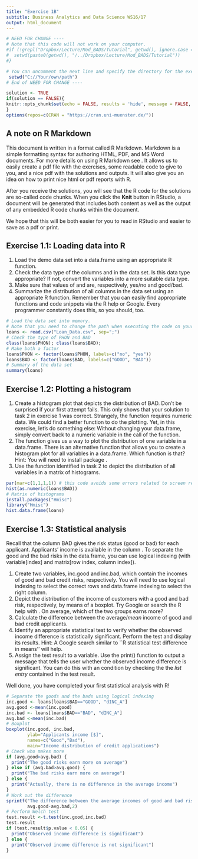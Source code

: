 ```yaml
---
title: "Exercise 1B"
subtitle: Business Analytics and Data Science WS16/17
output: html_document
---
```


```r
# NEED FOR CHANGE ---- 
# Note that this code will not work on your computer. 
#if (!grepl("Dropbox/Lecture/Mod_BADS/Tutorial", getwd(), ignore.case = T)){
#  setwd(paste0(getwd(), "/../Dropbox/Lecture/Mod_BADS/Tutorial"))  
#}

# You can uncomment the next line and specify the directory for the exercise on your computer
 setwd("C://Your/own/path")
# End of NEED FOR CHANGE ----

solution <- TRUE
if(solution == FALSE){
knitr::opts_chunk$set(echo = FALSE, results = 'hide', message = FALSE, warning = FALSE, fig.keep = 'none', cache = FALSE)
}
options(repos=c(CRAN = "https://cran.uni-muenster.de/"))
```

## A note on R Markdown

This document is written in a format called R Markdown. Markdown is a simple formatting syntax for authoring HTML, PDF, and MS Word documents. For more details on using R Markdown see \mbox{http://rmarkdown.rstudio.com}.
It allows us to easily create a pdf file with the exercises, some readable code to give to you, and a nice pdf with the solutions and outputs. It will also give you an idea on how to print nice html or pdf reports with R.

After you receive the solutions, you will see that the R code for the solutions are so-called code chunks. When you click the **Knit** button in RStudio, a document will be generated that includes both content as well as the output of any embedded R code chunks within the document.

We hope that this will be both easier for you to read in RStudio and easier to save as a pdf or print.

## Exercise 1.1: Loading data into R
1. Load the demo data set \texttt{Loan\_Data.csv} into a data.frame using an appropriate R function.
2. Check the data type of the columns \texttt{PHON} and \texttt{BAD} in the data set. Is this data type appropriate? If not, convert the variables into a more suitable data type. 
3. Make sure that values of \texttt{PHON} and \texttt{BAD} are, respectively, yes/no and good/bad.
4. Summarize the distribution of all columns in the data set using an appropriate R function. Remember that you can easily find appropriate functions and code snippets via the R help or Google. Every programmer constantly does this, so you should, too.


```r
# Load the data set into memory.
# Note that you need to change the path when executing the code on your computer
loans <- read.csv("Loan_Data.csv", sep=";")
# Check the type of PHON and BAD
class(loans$PHON); class(loans$BAD);
# Make both a factor
loans$PHON <- factor(loans$PHON, labels=c("no", "yes"))
loans$BAD <- factor(loans$BAD, labels=c("GOOD", "BAD"))
# Summary of the data set
summary(loans)
```

## Exercise 1.2: Plotting a histogram
1. Create a histogram plot that depicts the distribution of BAD. Don’t be surprised if your first attempt fails. This only shows that your solution to task 2 in exercise 1 was correct. Strangely, the \texttt{hist()} function requires numeric data.  We could find a better function to do the plotting. Yet, in this exercise, let’s do something else: Without changing your data.frame, simply convert \texttt{BAD} back to a numeric variable in the call of the \texttt{hist()} function.
2. The \texttt{hist()} function gives us a way to plot the distribution of one variable in a data.frame. There is an alternative function that allows you to create a histogram plot for all variables in a data.frame. Which function is that? Hint: You will need to install package \texttt{Hmisc}.
3. Use the function identified in task 2 to depict the distribution of all variables in a matrix of histograms.


```r
par(mar=c(1,1,1,1)) # this code avoids some errors related to screen resolution; feel free to ignore it
hist(as.numeric(loans$BAD))
# Matrix of histograms
install.packages("Hmisc")
library("Hmisc")
hist.data.frame(loans)
```

## Exercise 1.3: Statistical analysis
Recall that the column BAD gives the risk status (good or bad) for each applicant. Applicants’ income is available in the column \texttt{dINC\_A}. To separate the good and the bad risks in the data.frame, you can use logical indexing (with variable[index] and matrix[row index, column index]).

1. Create two variables, inc.good and inc.bad, which contain the incomes of good and bad credit risks, respectively. You will need to use logical indexing to select the correct rows and data.frame indexing to select the right column.
2. Depict the distribution of the income of customers with a good and bad risk, respectively, by means of a boxplot. Try Google or search the R help with \texttt{??boxplot}. On average, which of the two groups earns more? 
3. Calculate the difference between the average/*mean* income of good and bad credit applicants.
4. Identify an appropriate statistical test to verify whether the observed income difference is statistically significant. Perform the test and display its results. Hint: A Google search similar to ``R statistical test difference in means'' will help.
5. Assign the test result to a variable. Use the print() function to output a message that tells the user whether the observed income difference is significant. You can do this with an \texttt{if()} condition by checking the the *list entry* \texttt{p.value} contained in the test result.

Well done, you have completed your first statistical analysis with R!

  
```r
# Separate the goods and the bads using logical indexing
inc.good <- loans[loans$BAD=="GOOD", "dINC_A"]
avg.good <-mean(inc.good)
inc.bad <- loans[loans$BAD=="BAD", "dINC_A"]
avg.bad <-mean(inc.bad)
# Boxplot
boxplot(inc.good, inc.bad, 
        ylab="Applicants income [$]",
        names=c("Good","Bad"),
        main="Income distribution of credit applications")
# Check who makes more
if (avg.good>avg.bad) {
  print("The good risks earn more on average")
} else if (avg.bad>avg.good) {
  print("The bad risks earn more on average")
} else {
  print("Actually, there is no difference in the average income")  
}
# Work out the difference
sprintf("The difference between the average incomes of good and bad risks is $%.2f",
        avg.good-avg.bad,2)
# Perform Welch test
test.result <-t.test(inc.good,inc.bad)
test.result 
if (test.result$p.value < 0.05) {
  print("Observed income difference is significant")
} else {
  print("Observed income difference is not significant")
}
```



